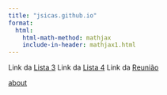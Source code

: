 ```yaml
---
title: "jsicas.github.io"
format:
  html:
    html-math-method: mathjax
    include-in-header: mathjax1.html
---
```


Link da [Lista 3](listas_econometria/Lista3_Resolucao_ME715.qmd)
Link da [Lista 4](listas_econometria/Lista4_Resolucao_ME715.qmd)
Link da [Reunião](scripts/ic/funcionais_agregados.qmd)

[about](about.qmd#section)


